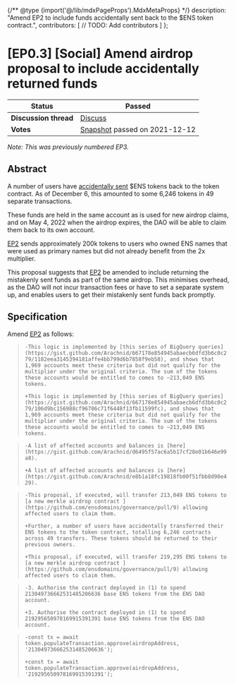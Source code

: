 {/** @type {import('@/lib/mdxPageProps').MdxMetaProps} */}
    description: "Amend EP2 to include funds accidentally sent back to the $ENS token contract.",
    contributors: [
        // TODO: Add contributors
    ]
};

# \[EP0.3] \[Social] Amend airdrop proposal to include accidentally returned funds

| **Status**            | Passed                                                                                                                                      |
| --------------------- | ------------------------------------------------------------------------------------------------------------------------------------------- |
| **Discussion thread** | [Discuss](https://discuss.ens.domains/t/ep3-social-amend-airdrop-proposal-to-include-accidentally-returned-funds/6975)                      |
| **Votes**             | [Snapshot](https://snapshot.org/#/ens.eth/proposal/0x9ab53c76cee40d58cb27b244dfa5f9f2763bd8b97b1b4be1dd0f0bf706818fb4) passed on 2021-12-12 |

_Note: This was previously numbered EP3._

## Abstract

A number of users have [accidentally sent](https://discuss.ens.domains/t/proposal-to-correct-ens-transfer-errors-back-to-contract/5989) $ENS tokens back to the token contract. As of December 6, this amounted to some 6,246 tokens in 49 separate transactions.

These funds are held in the same account as is used for new airdrop claims, and on May 4, 2022 when the airdrop expires, the DAO will be able to claim them back to its own account.

[EP2](https://discuss.ens.domains/t/executable-retrospective-airdrop-for-accounts-that-owned-another-accounts-primary-ens-name/6755) sends approximately 200k tokens to users who owned ENS names that were used as primary names but did not already benefit from the 2x multiplier.

This proposal suggests that [EP2](https://discuss.ens.domains/t/executable-retrospective-airdrop-for-accounts-that-owned-another-accounts-primary-ens-name/6755) be amended to include returning the mistakenly sent funds as part of the same airdrop. This minimises overhead, as the DAO will not incur transaction fees or have to set a separate system up, and enables users to get their mistakenly sent funds back promptly.

## Specification

Amend [EP2](https://discuss.ens.domains/t/executable-retrospective-airdrop-for-accounts-that-owned-another-accounts-primary-ens-name/6755) as follows:

> `-This logic is implemented by [this series of BigQuery queries](https://gist.github.com/Arachnid/667178e854945abaecb6dfd3b6c0c279/1182eea3145394181affe4bb799d6b7858f9eb58), and shows that 1,969 accounts meet these criteria but did not qualify for the multiplier under the original criteria. The sum of the tokens these accounts would be entitled to comes to ~213,049 ENS tokens.`&#x20;
>
> `+This logic is implemented by [this series of BigQuery queries](https://gist.github.com/Arachnid/667178e854945abaecb6dfd3b6c0c279/106d9bc156988cf96786c71f6448f13fb11599fc), and shows that 1,969 accounts meet these criteria but did not qualify for the multiplier under the original criteria. The sum of the tokens these accounts would be entitled to comes to ~213,049 ENS tokens.`

> `-A list of affected accounts and balances is [here](https://gist.github.com/Arachnid/d6495f57ac6a5b17cf28e01b646e99a8).`&#x20;
>
> `+A list of affected accounts and balances is [here](https://gist.github.com/Arachnid/e8b1a18fc19818fb00f51fbb8d90e429).`

> `-This proposal, if executed, will transfer 213,049 ENS tokens to [a new merkle airdrop contract ](https://github.com/ensdomains/governance/pull/9) allowing affected users to claim them.`&#x20;
>
> `+Further, a number of users have accidentally transferred their ENS tokens to the token contract, totalling 6,246 contracts across 49 transfers. These tokens should be returned to their previous owners.`&#x20;
>
> `+This proposal, if executed, will transfer 219,295 ENS tokens to [a new merkle airdrop contract ](https://github.com/ensdomains/governance/pull/9) allowing affected users to claim them.`

> `-3. Authorise the contract deployed in (1) to spend 213049736662531485206636 base ENS tokens from the ENS DAO account.`&#x20;
>
> `+3. Authorise the contract deployed in (1) to spend 219295650978169915391391 base ENS tokens from the ENS DAO account.`

> `-const tx = await token.populateTransaction.approve(airdropAddress, '213049736662531485206636');`&#x20;
>
> `+const tx = await token.populateTransaction.approve(airdropAddress, '219295650978169915391391');`